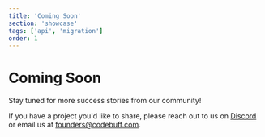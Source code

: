 ```yaml
---
title: 'Coming Soon'
section: 'showcase'
tags: ['api', 'migration']
order: 1
---
```


# Coming Soon

Stay tuned for more success stories from our community!

If you have a project you'd like to share, please reach out to us on [Discord](https://discord.gg/mcWTGjgTj3) or email us at [founders@codebuff.com](mailto:founders@codebuff.com).
